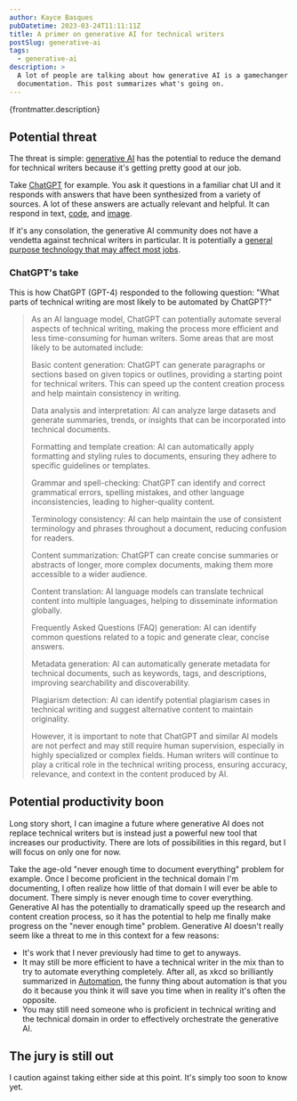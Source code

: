 ```yaml
---
author: Kayce Basques
pubDatetime: 2023-03-24T11:11:11Z
title: A primer on generative AI for technical writers
postSlug: generative-ai
tags:
  - generative-ai
description: >
  A lot of people are talking about how generative AI is a gamechanger for
  documentation. This post summarizes what's going on.
---
```


<p>{frontmatter.description}</p>

## Potential threat

The threat is simple: [generative AI] has the potential to reduce the demand for
technical writers because it's getting pretty good at our job.

Take [ChatGPT] for example. You ask it questions in a familiar chat UI and it
responds with answers that have been synthesized from a variety of sources.
A lot of these answers are actually relevant and helpful. It can respond in
text, [code], and [image].

If it's any consolation, the generative AI community does not have a vendetta
against technical writers in particular. It is potentially a [general purpose
technology that may affect most jobs].

### ChatGPT's take

This is how ChatGPT (GPT-4) responded to the following question: "What parts of
technical writing are most likely to be automated by ChatGPT?"

> As an AI language model, ChatGPT can potentially automate several aspects of
> technical writing, making the process more efficient and less time-consuming
> for human writers. Some areas that are most likely to be automated include:
> 
> Basic content generation: ChatGPT can generate paragraphs or sections based on
> given topics or outlines, providing a starting point for technical writers.
> This can speed up the content creation process and help maintain consistency
> in writing.
> 
> Data analysis and interpretation: AI can analyze large datasets and generate
> summaries, trends, or insights that can be incorporated into technical documents.
> 
> Formatting and template creation: AI can automatically apply formatting and
> styling rules to documents, ensuring they adhere to specific guidelines or
> templates.
> 
> Grammar and spell-checking: ChatGPT can identify and correct grammatical
> errors, spelling mistakes, and other language inconsistencies, leading to
> higher-quality content.
> 
> Terminology consistency: AI can help maintain the use of consistent
> terminology and phrases throughout a document, reducing confusion for readers.
> 
> Content summarization: ChatGPT can create concise summaries or abstracts of
> longer, more complex documents, making them more accessible to a wider audience.
> 
> Content translation: AI language models can translate technical content into
> multiple languages, helping to disseminate information globally.
> 
> Frequently Asked Questions (FAQ) generation: AI can identify common questions
> related to a topic and generate clear, concise answers.
> 
> Metadata generation: AI can automatically generate metadata for technical
> documents, such as keywords, tags, and descriptions, improving searchability
> and discoverability.
> 
> Plagiarism detection: AI can identify potential plagiarism cases in technical
> writing and suggest alternative content to maintain originality.
> 
> However, it is important to note that ChatGPT and similar AI models are not
> perfect and may still require human supervision, especially in highly
> specialized or complex fields. Human writers will continue to play a critical
> role in the technical writing process, ensuring accuracy, relevance, and
> context in the content produced by AI.

## Potential productivity boon

Long story short, I can imagine a future where generative AI does not replace
technical writers but is instead just a powerful new tool that increases our
productivity. There are lots of possibilities in this regard, but I will focus
on only one for now.

Take the age-old "never enough time to document everything" problem for example.
Once I become proficient in the technical domain I'm documenting, I often
realize how little of that domain I will ever be able to document. There simply
is never enough time to cover everything. Generative AI has the potentially to
dramatically speed up the research and content creation process, so it has the
potential to help me finally make progress on the "never enough time" problem.
Generative AI doesn't really seem like a threat to me in this context for a few
reasons:

* It's work that I never previously had time to get to anyways.
* It may still be more efficient to have a technical writer in the mix than
  to try to automate everything completely. After all, as xkcd so brilliantly
  summarized in [Automation], the funny thing about automation is that you do
  it because you think it will save you time when in reality it's often the
  opposite.
* You may still need someone who is proficient in technical writing and
  the technical domain in order to effectively orchestrate the generative AI.

## The jury is still out

I caution against taking either side at this point. It's simply too soon to
know yet.

[generative AI]: https://en.wikipedia.org/wiki/Generative_artificial_intelligence
[ChatGPT]: https://en.wikipedia.org/wiki/ChatGPT
[general purpose technology that may affect most jobs]: https://twitter.com/emollick/status/1637790373689917441
[code]: https://twitter.com/emollick/status/1637961568238411776
[image]: https://twitter.com/emollick/status/1639094707795165184
[Lighthouse]: https://developer.chrome.com/en/docs/lighthouse
[Automation]: https://m.xkcd.com/1319/
